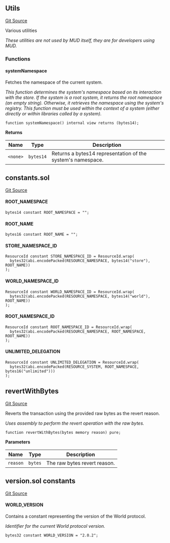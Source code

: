 [//]: # "This file is autogenerated, do not change manually"

## Utils

[Git Source](https://github.com/roaminro/mud/blob/b7c35971bb3bc196698f074042626c090d66405b/src/Utils.sol)

Various utilities

_These utilities are not used by MUD itself, they are for developers using MUD._

### Functions

#### systemNamespace

Fetches the namespace of the current system.

_This function determines the system's namespace based on its interaction with the store. If the system is a root system, it returns the root namespace (an empty string). Otherwise, it retrieves the namespace using the system's registry.
This function must be used within the context of a system (either directly or within libraries called by a system)._

```solidity
function systemNamespace() internal view returns (bytes14);
```

**Returns**

| Name     | Type      | Description                                                 |
| -------- | --------- | ----------------------------------------------------------- |
| `<none>` | `bytes14` | Returns a bytes14 representation of the system's namespace. |

## constants.sol

[Git Source](https://github.com/roaminro/mud/blob/b7c35971bb3bc196698f074042626c090d66405b/src/constants.sol)

#### ROOT_NAMESPACE

```solidity
bytes14 constant ROOT_NAMESPACE = "";
```

#### ROOT_NAME

```solidity
bytes16 constant ROOT_NAME = "";
```

#### STORE_NAMESPACE_ID

```solidity
ResourceId constant STORE_NAMESPACE_ID = ResourceId.wrap(
  bytes32(abi.encodePacked(RESOURCE_NAMESPACE, bytes14("store"), ROOT_NAME))
);
```

#### WORLD_NAMESPACE_ID

```solidity
ResourceId constant WORLD_NAMESPACE_ID = ResourceId.wrap(
  bytes32(abi.encodePacked(RESOURCE_NAMESPACE, bytes14("world"), ROOT_NAME))
);
```

#### ROOT_NAMESPACE_ID

```solidity
ResourceId constant ROOT_NAMESPACE_ID = ResourceId.wrap(
  bytes32(abi.encodePacked(RESOURCE_NAMESPACE, ROOT_NAMESPACE, ROOT_NAME))
);
```

#### UNLIMITED_DELEGATION

```solidity
ResourceId constant UNLIMITED_DELEGATION = ResourceId.wrap(
  bytes32(abi.encodePacked(RESOURCE_SYSTEM, ROOT_NAMESPACE, bytes16("unlimited")))
);
```

## revertWithBytes

[Git Source](https://github.com/roaminro/mud/blob/b7c35971bb3bc196698f074042626c090d66405b/src/revertWithBytes.sol)

Reverts the transaction using the provided raw bytes as the revert reason.

_Uses assembly to perform the revert operation with the raw bytes._

```solidity
function revertWithBytes(bytes memory reason) pure;
```

**Parameters**

| Name     | Type    | Description                  |
| -------- | ------- | ---------------------------- |
| `reason` | `bytes` | The raw bytes revert reason. |

## version.sol constants

[Git Source](https://github.com/roaminro/mud/blob/b7c35971bb3bc196698f074042626c090d66405b/src/version.sol)

#### WORLD_VERSION

Contains a constant representing the version of the World protocol.

_Identifier for the current World protocol version._

```solidity
bytes32 constant WORLD_VERSION = "2.0.2";
```
